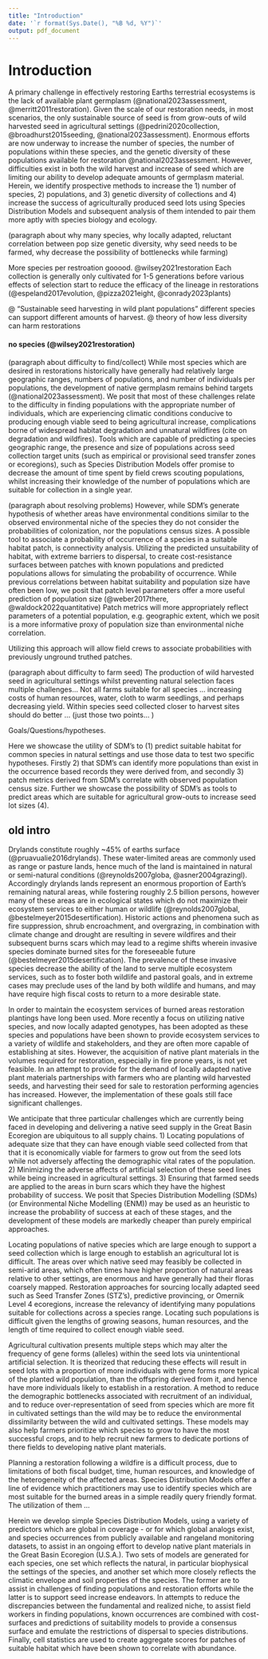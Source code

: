 ```yaml
---
title: "Introduction"
date: '`r format(Sys.Date(), "%B %d, %Y")`'
output: pdf_document
---
```


# Introduction

A primary challenge in effectively restoring Earths terrestrial ecosystems is the lack of available plant germplasm (@national2023assessment, @merritt2011restoration).
Given the scale of our restoration needs, in most scenarios, the only sustainable source of seed is from grow-outs of wild harvested seed in agricultural settings (@pedrini2020collection, @broadhurst2015seeding,  @national2023assessment).
Enormous efforts are now underway to increase the number of species, the number of populations within these species, and the genetic diversity of these populations available for restoration @national2023assessment.
However, difficulties exist in both the wild harvest and increase of seed which are limiting our ability to develop adequate amounts of germplasm material.  
Herein, we identify prospective methods to increase the 1) number of species, 2) populations, and 3) genetic diversity of collections and 4) increase the success of agriculturally produced seed lots using Species Distribution Models and subsequent analysis of them intended to pair them more aptly with species biology and ecology.   

(paragraph about why many species, why locally adapted, reluctant correlation between pop size genetic diversity, why seed needs to be farmed, why decrease the possibility of bottlenecks while farming)


More species per restroation gooood. @wilsey2021restoration
Each collection is generally only cultivated for 1-5 generations before various effects of selection start to reduce the efficacy of the lineage in restorations (@espeland2017evolution, @pizza2021eight, @conrady2023plants)

@  "Sustainable seed harvesting in wild plant populations" different species can support different amounts of harvest. 
@ theory of how less diversity can harm restorations

#### no species (@wilsey2021restoration) 

(paragraph about difficulty to find/collect)
While most species which are desired in restorations historically have generally had relatively large geographic ranges, numbers of populations, and number of individuals per populations, the development of native germplasm remains behind targets (@national2023assessment). 
We posit that most of these challenges relate to the difficulty in finding populations with the appropriate number of individuals, which are experiencing climatic conditions conducive to producing enough viable seed to being agricultural increase, complications borne of widespread habitat degradation and unnatural wildfires (cite on degradation and wildfires). 
Tools which are capable of predicting a species geographic range, the presence and size of populations across seed collection target units (such as empirical or provisional seed transfer zones or ecoregions), such as Species Distribution Models offer promise to decrease the amount of time spent by field crews scouting populations, whilst increasing their knowledge of the number of populations which are suitable for collection in a single year. 

(paragraph about resolving problems)
However, while SDM's generate hypothesis of whether areas have environmental conditions similar to the observed environmental niche of the species they do not consider the probabilities of colonization, nor the populations census sizes.
A possible tool to associate a probability of occurrence of a species in a suitable habitat patch, is connectivity analysis.
Utilizing the predicted unsuitability of habitat, with extreme barriers to dispersal, to create cost-resistance surfaces between patches with known populations and predicted populations allows for simulating the probability of occurrence. 
While previous correlations between habitat suitability and population size have often been low, we posit that patch level parameters offer a more useful prediction of population size (@weber2017there, @waldock2022quantitative)
Patch metrics will more appropriately reflect parameters of a potential population, e.g. geographic extent, which we posit is a more informative proxy of population size than environmental niche correlation.  

Utilizing this approach will allow field crews to associate probabilities with previously unground truthed patches. 

(paragraph about difficulty to farm seed)
The production of wild harvested seed in agricultural settings whilst preventing natural selection faces multiple challenges... 
Not all farms suitable for all species ... increasing costs of human resources, water, cloth to warm seedlings, and perhaps decreasing yield. 
Within species seed collected closer to harvest sites should do better ... 
(just those two points... )

Goals/Questions/hypotheses.

Here we showcase the utility of SDM's to (1) predict suitable habitat for common species in natural settings and use those data to test two specific hypotheses. Firstly 2) that SDM's can identify more populations than exist in the occurrence based records they were derived from, and secondly 3) patch metrics derived from SDM's correlate with observed population census size. Further we showcase the possibility of SDM's as tools to predict areas which are suitable for agricultural grow-outs to increase seed lot sizes (4).

## old intro 


Drylands constitute roughly ~45% of earths surface (@pruavualie2016drylands). 
These water-limited areas are commonly used as range or pasture lands, hence much of the land is maintained in natural or semi-natural conditions (@reynolds2007globa, @asner2004grazingl). 
Accordingly drylands lands represent an enormous proportion of Earth's remaining natural areas, while fostering roughly 2.5 billion persons, however many of these areas are in ecological states which do not maximize their ecosystem services to either human or wildlife (@reynolds2007global, @bestelmeyer2015desertification).
Historic actions and phenomena such as fire suppression, shrub encroachment, and overgrazing, in combination with climate change and drought are resulting in severe wildfires and their subsequent burns scars which may lead to a regime shifts wherein invasive species dominate burned sites for the foreseeable future (@bestelmeyer2015desertification).
The prevalence of these invasive species decrease the ability of the land to serve multiple ecosystem services, such as to foster both wildlife and pastoral goals, and in extreme cases may preclude uses of the land by both wildlife and humans, and may have require high fiscal costs to return to a more desirable state.

In order to maintain the ecosystem services of burned areas restoration plantings have long been used. 
More recently a focus on utilizing native species, and now locally adapted genotypes, has been adopted as these species and populations have been shown to provide ecosystem services to a variety of wildlife and stakeholders, and they are often more capable of establishing at sites. 
However, the acquisition of native plant materials in the volumes required for restoration, especially in fire prone years, is not yet feasible. 
In an attempt to provide for the demand of locally adapted native plant materials partnerships with farmers who are planting wild harvested seeds, and harvesting their seed for sale to restoration performing agencies has increased. However, the implementation of these goals still face significant challenges.

We anticipate that three particular challenges which are currently being faced in developing and delivering a native seed supply in the Great Basin Ecoregion are ubiquitous to all supply chains. 
1) Locating populations of adequate size that they can have enough viable seed collected from that that it is economically viable for farmers to grow out from the seed lots while not adversely affecting the demographic vital rates of the population. 
2) Minimizing the adverse affects of artificial selection of these seed lines while being increased in agricultural settings. 
3) Ensuring that farmed seeds are applied to the areas in burn scars which they have the highest probability of success. 
We posit that Species Distribution Modelling (SDMs) (or Environmental Niche Modelling (ENM)) may be used as an heuristic to increase the probability of success at each of these stages, and the development of these models are markedly cheaper than purely empirical approaches. 

Locating populations of native species which are large enough to support a seed collection which is large enough to establish an agricultural lot is difficult. 
The areas over which native seed may feasibly be collected in semi-arid areas, which often times have higher proportion of natural areas relative to other settings, are enormous and have generally had their floras coarsely mapped. 
Restoration approaches for sourcing locally adapted seed such as Seed Transfer Zones (STZ's), predictive provincing, or Omernik Level 4 ecoregions, increase the relevancy of identifying many populations suitable for collections across a species range. 
Locating such populations is difficult given the lengths of growing seasons, human resources, and the length of time required to collect enough viable seed. 

Agricultural cultivation presents multiple steps which may alter the frequency of gene forms (alleles) within the seed lots via unintentional artificial selection.
It is theorized that reducing these effects will result in seed lots with a proportion of more individuals with gene forms more typical of the planted wild population, than the offspring derived from it, and hence have more individuals likely to establish in a restoration. 
A method to reduce the demographic bottlenecks associated with recruitment of an individual, and to reduce over-representation of seed from species which are more fit in cultivated settings than the wild may be to reduce the environmental dissimilarity between the wild and cultivated settings. 
These models may also help farmers prioritize which species to grow to have the most successful crops, and to help recruit new farmers to dedicate portions of there fields to developing native plant materials. 

Planning a restoration following a wildfire is a difficult process, due to limitations of both fiscal budget, time, human resources, and knowledge of the heterogeneity of the affected areas. 
Species Distribution Models offer a line of evidence which practitioners may use to identify species which are most suitable for the burned areas in a simple readily query friendly format. 
The utilization of them ...

Herein we develop simple Species Distribution Models, using a variety of predictors which are global in coverage - or for which global analogs exist, and species occurrences from publicly available and rangeland monitoring datasets, to assist in an ongoing effort to develop native plant materials in the Great Basin Ecoregion (U.S.A.). 
Two sets of models are generated for each species, one set which reflects the natural, in particular biophysical the settings of the species, and another set which more closely reflects the climatic envelope and soil properties of the species. 
The former are to assist in challenges of finding populations and restoration efforts while the latter is to support seed increase endeavors.
In attempts to reduce the discrepancies between the fundamental and realized niche, to assist field workers in finding populations, known occurrences are combined with cost-surfaces and predictions of suitability models to provide a consensus surface and emulate the restrictions of dispersal to species distributions. 
Finally, cell statistics are used to create aggregate scores for patches of suitable habitat which have been shown to correlate with abundance. 


